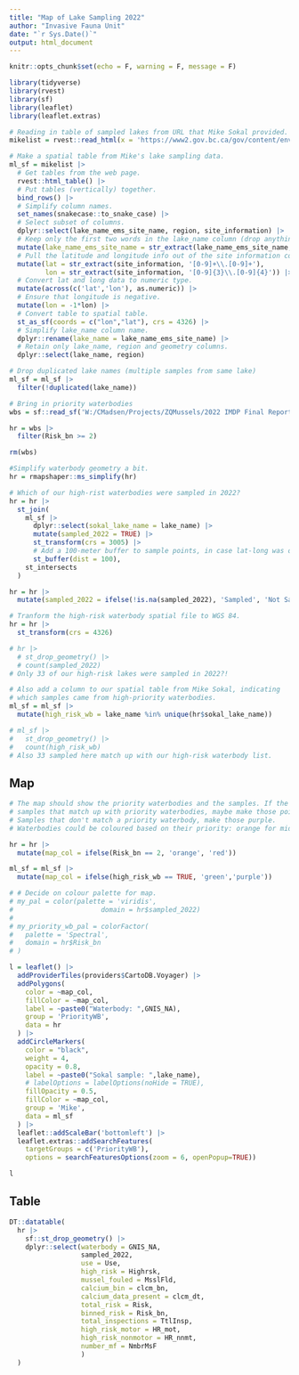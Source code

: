 ```yaml
---
title: "Map of Lake Sampling 2022"
author: "Invasive Fauna Unit"
date: "`r Sys.Date()`"
output: html_document
---
```


```r
knitr::opts_chunk$set(echo = F, warning = F, message = F)
```

```r
library(tidyverse)
library(rvest)
library(sf)
library(leaflet)
library(leaflet.extras)

# Reading in table of sampled lakes from URL that Mike Sokal provided.
mikelist = rvest::read_html(x = 'https://www2.gov.bc.ca/gov/content/environment/research-monitoring-reporting/monitoring/lake-monitoring/bc-lake-monitoring-network/lake-monitoring-network-sites')

# Make a spatial table from Mike's lake sampling data.
ml_sf = mikelist |> 
  # Get tables from the web page.
  rvest::html_table() |> 
  # Put tables (vertically) together.
  bind_rows() |> 
  # Simplify column names.
  set_names(snakecase::to_snake_case) |> 
  # Select subset of columns.
  dplyr::select(lake_name_ems_site_name, region, site_information) |> 
  # Keep only the first two words in the lake_name column (drop anything in brackets)
  mutate(lake_name_ems_site_name = str_extract(lake_name_ems_site_name, '[a-zA-Z]+ [a-zA-Z]+')) |> 
  # Pull the latitude and longitude info out of the site information column.
  mutate(lat = str_extract(site_information, '[0-9]+\\.[0-9]+'),
         lon = str_extract(site_information, '[0-9]{3}\\.[0-9]{4}')) |> 
  # Convert lat and long data to numeric type.
  mutate(across(c('lat','lon'), as.numeric)) |> 
  # Ensure that longitude is negative.
  mutate(lon = -1*lon) |> 
  # Convert table to spatial table.
  st_as_sf(coords = c("lon","lat"), crs = 4326) |> 
  # Simplify lake_name column name.
  dplyr::rename(lake_name = lake_name_ems_site_name) |> 
  # Retain only lake_name, region and geometry columns.
  dplyr::select(lake_name, region)

# Drop duplicated lake names (multiple samples from same lake)
ml_sf = ml_sf |> 
  filter(!duplicated(lake_name))

# Bring in priority waterbodies
wbs = sf::read_sf('W:/CMadsen/Projects/ZQMussels/2022 IMDP Final Report/data/spatial/Waterbodies_with_binned_and_original_values.shp')

hr = wbs |> 
  filter(Risk_bn >= 2)

rm(wbs)

#Simplify waterbody geometry a bit.
hr = rmapshaper::ms_simplify(hr)

# Which of our high-rist waterbodies were sampled in 2022?
hr = hr |> 
  st_join(
    ml_sf |> 
      dplyr::select(sokal_lake_name = lake_name) |> 
      mutate(sampled_2022 = TRUE) |> 
      st_transform(crs = 3005) |> 
      # Add a 100-meter buffer to sample points, in case lat-long was off by a bit.
      st_buffer(dist = 100),
    st_intersects
  )

hr = hr |> 
  mutate(sampled_2022 = ifelse(!is.na(sampled_2022), 'Sampled', 'Not Sampled'))

# Tranform the high-risk waterbody spatial file to WGS 84.
hr = hr |> 
  st_transform(crs = 4326)

# hr |> 
  # st_drop_geometry() |> 
  # count(sampled_2022)
# Only 33 of our high-risk lakes were sampled in 2022?!

# Also add a column to our spatial table from Mike Sokal, indicating
# which samples came from high-priority waterbodies.
ml_sf = ml_sf |> 
  mutate(high_risk_wb = lake_name %in% unique(hr$sokal_lake_name))

# ml_sf |> 
#   st_drop_geometry() |> 
#   count(high_risk_wb)
# Also 33 sampled here match up with our high-risk waterbody list.

```

## Map

```r
# The map should show the priority waterbodies and the samples. If the 
# samples that match up with priority waterbodies, maybe make those points green.
# Samples that don't match a priority waterbody, make those purple.
# Waterbodies could be coloured based on their priority: orange for mid, red for high.

hr = hr |> 
  mutate(map_col = ifelse(Risk_bn == 2, 'orange', 'red'))

ml_sf = ml_sf |> 
  mutate(map_col = ifelse(high_risk_wb == TRUE, 'green','purple'))

# # Decide on colour palette for map.
# my_pal = color(palette = 'viridis',
#                      domain = hr$sampled_2022)
# 
# my_priority_wb_pal = colorFactor(
#   palette = 'Spectral',
#   domain = hr$Risk_bn
# )

l = leaflet() |>
  addProviderTiles(providers$CartoDB.Voyager) |>
  addPolygons(
    color = ~map_col,
    fillColor = ~map_col,
    label = ~paste0("Waterbody: ",GNIS_NA),
    group = 'PriorityWB',
    data = hr
  ) |> 
  addCircleMarkers(
    color = "black",
    weight = 4,
    opacity = 0.8,
    label = ~paste0("Sokal sample: ",lake_name),
    # labelOptions = labelOptions(noHide = TRUE),
    fillOpacity = 0.5,
    fillColor = ~map_col,
    group = 'Mike',
    data = ml_sf
  ) |>
  leaflet::addScaleBar('bottomleft') |> 
  leaflet.extras::addSearchFeatures(
    targetGroups = c('PriorityWB'),
    options = searchFeaturesOptions(zoom = 6, openPopup=TRUE))

l
```

## Table

```r
DT::datatable(
  hr |> 
    sf::st_drop_geometry() |> 
    dplyr::select(waterbody = GNIS_NA,
                  sampled_2022,
                  use = Use,
                  high_risk = Highrsk,
                  mussel_fouled = MsslFld,
                  calcium_bin = clcm_bn,
                  calcium_data_present = clcm_dt,
                  total_risk = Risk,
                  binned_risk = Risk_bn,
                  total_inspections = TtlInsp,
                  high_risk_motor = HR_mot,
                  high_risk_nonmotor = HR_nnmt,
                  number_mf = NmbrMsF
                  )
  )
```

